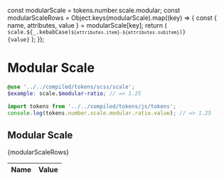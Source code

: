 const modularScale = tokens.number.scale.modular;
const modularScaleRows = Object.keys(modularScale).map((key) => {
  const { name, attributes, value } = modularScale[key];
  return (
    <tr key={name}>
      <td>
        <code>
          scale.${_.kebabCase(`${attributes.item}-${attributes.subitem}`)}
        </code>
      </td>
      <td>
        <code>{value}</code>
      </td>
    </tr>
  );
});

<Meta title="Design/Tokens/Modular Scale" />

# Modular Scale

```scss
@use '../../compiled/tokens/scss/scale';
$example: scale.$modular-ratio; // => 1.25
```

```javascript
import tokens from '../../compiled/tokens/js/tokens';
console.log(tokens.number.scale.modular.ratio.value); // => 1.25
```

## Modular Scale

<table>
  <thead>
    <tr>
      <th style={{ width: '10%' }}>Name</th>
      <th>Value</th>
    </tr>
  </thead>
  <tbody>{modularScaleRows}</tbody>
</table>
